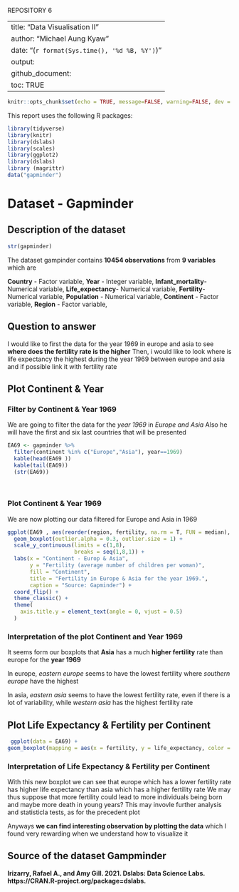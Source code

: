 REPOSITORY 6

---
title: "Data Visualisation II"
author: "Michael Aung Kyaw"
date: "(`r format(Sys.time(), '%d %B, %Y')`)"
output: 
  github_document:
    toc: TRUE
---

```r
knitr::opts_chunk$set(echo = TRUE, message=FALSE, warning=FALSE, dev = "svg")
```
This report uses the following R packages:
```r
library(tidyverse)
library(knitr)
library(dslabs)
library(scales)
library(ggplot2)
library(dslabs)
library (magrittr)
data("gapminder")
```
# Dataset - Gapminder

## Description of the dataset
```r
str(gapminder)
```
The dataset gampinder contains **10454 observations** from **9 variables** which are

**Country** - Factor variable,
**Year** - Integer variable,
**Infant_mortality**- Numerical variable,
**Life_expectancy**- Numerical variable,
**Fertility**- Numerical variable,
**Population** - Numerical variable,
**Continent** - Factor variable,
**Region** - Factor variable,

## Question to answer
I would like to first the data for the year 1969 in europe and asia to see **where does the fertility rate is the higher**
Then, i would like to look where is life expectancy the highest during the year 1969 between europe and asia and if possible link it with fertility rate

## Plot Continent & Year

### Filter by **Continent** & **Year 1969**

We are going to filter the data for the *year 1969* in *Europe and Asia*
Also he will have the first and six last countries that will be presented

```r
EA69 <- gapminder %>%
  filter(continent %in% c("Europe","Asia"), year==1969)
  kable(head(EA69 ))
  kable(tail(EA69))
  (str(EA69))
 
 
```
### Plot **Continent** & **Year 1969**

We are now plotting our data filtered for Europe and Asia in 1969

```r
ggplot(EA69 , aes(reorder(region, fertility, na.rm = T, FUN = median), fertility, fill=continent)) +
  geom_boxplot(outlier.alpha = 0.3, outlier.size = 1) +
  scale_y_continuous(limits = c(1,8),
                     breaks = seq(1,8,1)) +
  labs(x = "Continent - Europ & Asia",
       y = "Fertility (average number of children per woman)",
       fill = "Continent",
       title = "Fertility in Europe & Asia for the year 1969.",
       caption = "Source: Gapminder") +
  coord_flip() +
  theme_classic() +
  theme(
    axis.title.y = element_text(angle = 0, vjust = 0.5)
  )
```

### Interpretation of the plot Continent and Year 1969
It seems form our boxplots that **Asia** has a much **higher fertility** rate than europe for the **year 1969**

In europe, *eastern europe* seems to have the lowest fertility where *southern europe* have the highest

In asia, *eastern asia* seems to have the lowest fertility rate, even if there is a lot of variability, while *western asia* has the highest fertility rate

## Plot Life Expectancy & Fertility per Continent

 
```r
 ggplot(data = EA69) +
geom_boxplot(mapping = aes(x = fertility, y = life_expectancy, color = continent, size = population)) + scale_x_log10()
```


### Interpretation of **Life Expectancy** & **Fertility** per Continent
With this new boxplot we can see that europe which has a lower fertility rate has higher life expectancy than asia which has a higher fertility rate
We may thus suppose that more fertility could lead to more individuals being born and maybe more death in young years? This may invovle further analysis and statisticla tests, as for the precedent plot

Anyways **we can find interesting observation by plotting the data** which I found very rewarding when we understand how to visualize it



## Source of the dataset Gampminder
**Irizarry, Rafael A., and Amy Gill. 2021. Dslabs: Data Science Labs. https://CRAN.R-project.org/package=dslabs.**

